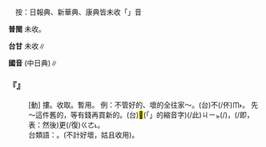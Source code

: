 
=={{ruby|摡|ㄍㄞˊ}}==

　按：日報典、新華典、康典皆未收「{{ruby|摡|ㄍㄞˊ}}」音

'''普閩''' 未收。

'''台甘''' 未收∥

'''國音''' {{ruby|(方)|ㄍㄞˊ}}(中日典)∥

    

==='''『{{ruby|摡|ㄍㄞˊ}}』'''===
: [動] 摟。收取。暫用。 例：不管好的、壞的全往家{{ruby|裏|·ㄌㄧˇ}}～。(台)不(/伓)<rt>ㆬ˫</rt>{{ruby|管|ㄍㄨㄢˋ}}{{ruby|好|ㄏㄜˋ}}{{ruby|<mark>&#xffcdb;</mark>|ㆠㄞˋ}}{{ruby|攏|ㄌㆲˊ}}{{ruby|搬|ㄅㄨㄚ}}{{ruby|搬|ㄅㄨㄚ}}{{ruby|轉|ㄉㆭˋ}}{{ruby|去|ㄎㄧ˪}}{{ruby|厝|ㄘㄨ˪}}{{ruby|裏|·ㄌㄧㄣ˪}}。 先～這件舊的，等有錢再買新的。(台)<mark>&#xffb50;</mark>(「{{ruby|此|ㄐㄧˋ}}{{ruby|一|ㄐㄧㆵ ͘}}」的縮音字)(/此)<rt>ㄐㄧㆵ</rt>{{ruby|領|ㄋㄧㄚˋ}}{{ruby|舊|ㄍㄨ˫}}{{ruby|丌|ㆤ}}{{ruby|且|ㄑㄧㆩˋ}}{{ruby|收|ㄒㄧㄨ}}(/{{ruby|提|ㄊㆤㆷ ͘}}){{ruby|轉|·ㄉㆭˋ}}{{ruby|來|·ㄌㄞˊ}}{{ruby|去|ㄎㄧ˪}}，{{ruby|等|ㄉㄢˋ}}{{ruby|有|ㄨ˫}}{{ruby|錢|ㄐㆪˊ}}{{ruby|則|ㄐㄧㄚㆷ}}(/即，表：然後)更(/復)<rt>ㄍㄜ˪</rt>{{ruby|/|ㄍㄜㆷ}}{{ruby|買|ㆠㄨㆤˋ}}{{ruby|/|ㆠㆤˋ}}{{ruby|新|ㄒㄧㄣ}}{{ruby|丌|ㆤ}}。
:台類語：{{ruby|好|ㄏㄜˋ}}{{ruby|歹|ㄆㆮˋ}}{{ruby|收|ㄒㄧㄨ}}。{{ruby|收|ㄒㄧㄨ}}{{ruby|十|ㄗㄚㆴ ͘}}{{ruby|八|ㄅㄨㆤㆷ}}{{ruby|/|ㄅㆤㆷ}}{{ruby|羅|ㄌㄜˊ}}{{ruby|漢|ㄏㄢ˪}}(不計好壞，姑且收用)。
:
    
